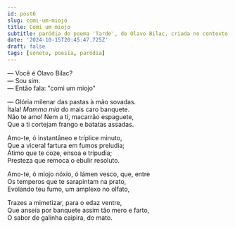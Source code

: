 ```yaml
---
id: post6
slug: comi-um-miojo
title: Comi um miojo
subtitle: paródia do poema 'Tarde', de Olavo Bilac, criada no contexto da brincadeira 'Festival Miojo Literário' lançada no perfil 'Sebastião Salgado', no Instagram
date: '2024-10-15T20:45:47.725Z'
draft: false
tags: [soneto, poesia, paródia]
---
```


— Você é Olavo Bilac?  
— Sou sim.  
— Então fala: "comi um miojo"

— Glória milenar das pastas à mão sovadas.  
Ítala! _Mamma mia_ do mais caro banquete.  
Não te amo! Nem a ti, macarrão espaguete,  
Que a ti cortejam frango e batatas assadas.  

Amo-te, ó instantâneo e tríplice minuto,  
Que a viceral fartura em fumos preludia;  
Átimo que te coze, ensoa e tripudia;  
Presteza que remoca o ebulir resoluto.  

Amo-te, ó miojo nóxio, ó lámen vesco, que, entre  
Os temperos que te sarapintam na prato,  
Evolando teu fumo, um amplexo no olfato,  

Trazes a mimetizar, para o edaz ventre,  
Que anseia por banquete assim tão mero e farto,  
O sabor de galinha caipira, do mato.  
